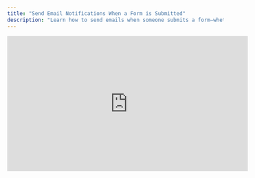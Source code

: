 ```yaml
---
title: "Send Email Notifications When a Form is Submitted"
description: "Learn how to send emails when someone submits a form—whether to yourself, a teammate, or even the respondent."
---
```


<iframe width="560" height="315" src="https://www.youtube.com/embed/p--r27Vc6z0?si=SBx-nGP65apI2RRQ" title="YouTube video player" frameborder="0" allow="accelerometer; autoplay; clipboard-write; encrypted-media; gyroscope; picture-in-picture" allowfullscreen />

With Weavely’s **Email Notifications** integration, you can trigger emails instantly, personalize their content using answers from the form, and include dynamic info like submission timestamps or scores.

<Tip>
  You can add as many email notifications as you want.
</Tip>

## Step 1: Turn on the Email Integration

Within your form's editor, navigate to the _Integrations_ tab and press _\+Add_ in the _Email_ card



## Step 2: Setting the Email's Content

You can configure three elements of an email notification:

1. **To:** the recipient of your email notification (at the time of writing this can only be a single email address).
2. **Subject:** the subject of the email.
3. **Content:** the email notification's actual content.



For all three of these elements, you can either type in text or insert values from the form’s responses (i.e. answer piping). Start by typing "_\{\{"_ and a dropdown will appear with form elements you can insert. For the "_To"_ part of your email you can only insert values from email form elements. The gif below shows how this works.

